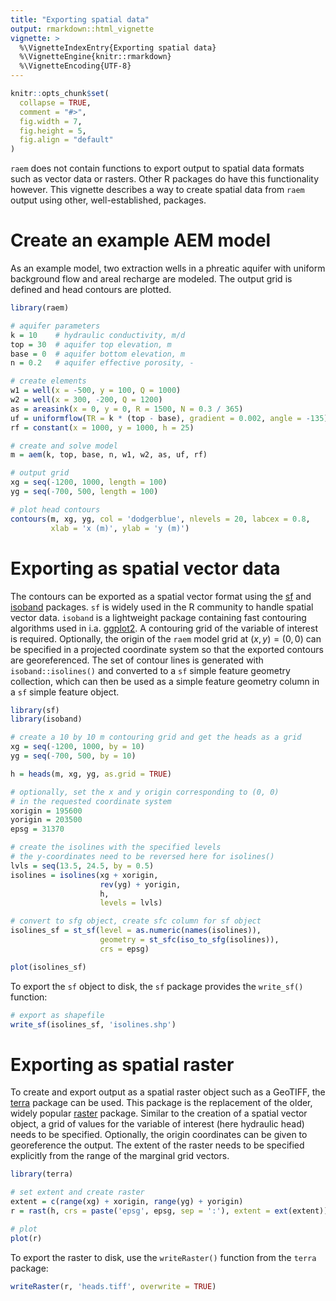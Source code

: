 ```yaml
---
title: "Exporting spatial data"
output: rmarkdown::html_vignette
vignette: >
  %\VignetteIndexEntry{Exporting spatial data}
  %\VignetteEngine{knitr::rmarkdown}
  %\VignetteEncoding{UTF-8}
---
```


```r
knitr::opts_chunk$set(
  collapse = TRUE,
  comment = "#>",
  fig.width = 7, 
  fig.height = 5, 
  fig.align = "default"
)
```

`raem` does not contain functions to export output to spatial data formats such as vector data or rasters. Other R packages do have this functionality however. This vignette describes a way to create spatial data from `raem` output using other, well-established, packages.

# Create an example AEM model

As an example model, two extraction wells in a phreatic aquifer with uniform background flow and areal recharge are modeled. The output grid is defined and head contours are plotted.

```r
library(raem)

# aquifer parameters
k = 10    # hydraulic conductivity, m/d
top = 30  # aquifer top elevation, m
base = 0  # aquifer bottom elevation, m
n = 0.2   # aquifer effective porosity, -

# create elements
w1 = well(x = -500, y = 100, Q = 1000)
w2 = well(x = 300, -200, Q = 1200)
as = areasink(x = 0, y = 0, R = 1500, N = 0.3 / 365)
uf = uniformflow(TR = k * (top - base), gradient = 0.002, angle = -135) # SW direction
rf = constant(x = 1000, y = 1000, h = 25)

# create and solve model
m = aem(k, top, base, n, w1, w2, as, uf, rf)

# output grid
xg = seq(-1200, 1000, length = 100)
yg = seq(-700, 500, length = 100)

# plot head contours
contours(m, xg, yg, col = 'dodgerblue', nlevels = 20, labcex = 0.8,
         xlab = 'x (m)', ylab = 'y (m)')

```

# Exporting as spatial vector data

The contours can be exported as a spatial vector format using the [sf](https://r-spatial.github.io/sf/) and [isoband](https://isoband.r-lib.org/) packages. `sf` is widely used in the R community to handle spatial vector data. `isoband` is a lightweight package containing fast contouring algorithms used in i.a. [ggplot2](https://ggplot2.tidyverse.org/). A contouring grid of the variable of interest is required. Optionally, the origin of the `raem` model grid at $(x, y) = (0,0)$ can be specified in a projected coordinate system so that the exported contours are georeferenced. The set of contour lines is generated with `isoband::isolines()` and converted to a `sf` simple feature geometry collection, which can then be used as a simple feature geometry column in a `sf` simple feature object.

```r
library(sf)
library(isoband)

# create a 10 by 10 m contouring grid and get the heads as a grid
xg = seq(-1200, 1000, by = 10)
yg = seq(-700, 500, by = 10)

h = heads(m, xg, yg, as.grid = TRUE)

# optionally, set the x and y origin corresponding to (0, 0) 
# in the requested coordinate system
xorigin = 195600
yorigin = 203500
epsg = 31370

# create the isolines with the specified levels
# the y-coordinates need to be reversed here for isolines()
lvls = seq(13.5, 24.5, by = 0.5)
isolines = isolines(xg + xorigin, 
                    rev(yg) + yorigin,
                    h,
                    levels = lvls)

# convert to sfg object, create sfc column for sf object
isolines_sf = st_sf(level = as.numeric(names(isolines)),
                    geometry = st_sfc(iso_to_sfg(isolines)),
                    crs = epsg)

plot(isolines_sf)

```

To export the `sf` object to disk, the `sf` package provides the `write_sf()` function:

```r
# export as shapefile
write_sf(isolines_sf, 'isolines.shp')
```

# Exporting as spatial raster

To create and export output as a spatial raster object such as a GeoTIFF, the [terra](https://rspatial.github.io/terra/) package can be used. This package is the replacement of the older, widely popular [raster](https://github.com/rspatial/raster) package. Similar to the creation of a spatial vector object, a grid of values for the variable of interest (here hydraulic head) needs to be specified. Optionally, the origin coordinates can be given to georeference the output. The extent of the raster needs to be specified explicitly from the range of the marginal grid vectors.

```r
library(terra)

# set extent and create raster
extent = c(range(xg) + xorigin, range(yg) + yorigin)
r = rast(h, crs = paste('epsg', epsg, sep = ':'), extent = ext(extent))

# plot
plot(r)
```

To export the raster to disk, use the `writeRaster()` function from the `terra` package:

```r
writeRaster(r, 'heads.tiff', overwrite = TRUE)
```
